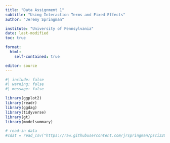 ```yaml
---
title: "Data Assignment 1"
subtitle: "Using Interaction Terms and Fixed Effects"
author: "Jeremy Springman"

institute: "University of Pennsylvania"
date: last-modified
toc: true

format: 
  html:
    self-contained: true

editor: source
---
```




```r
#| include: false
#| warning: false
#| message: false

library(ggplot2)
library(readr)
library(ggdag)
library(tidyverse)
library(gt)
library(modelsummary)

# read-in data
#cdat = read_csv("https://raw.githubusercontent.com/jrspringman/psci3200-globaldev/main/workshops/cambodia_ngos/data.csv")


```






